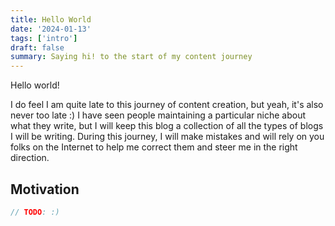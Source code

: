 ```yaml
---
title: Hello World
date: '2024-01-13'
tags: ['intro']
draft: false
summary: Saying hi! to the start of my content journey
---
```


Hello world! 

I do feel I am quite late to this journey of content creation, but yeah, it's also never too late :)
I have seen people maintaining a particular niche about what they write, but I will keep this blog a collection of all the types of blogs I will be writing.
During this journey, I will make mistakes and will rely on you folks on the Internet to help me correct them and steer me in the right direction.

## Motivation 
```ts
// TODO: :) 
```
